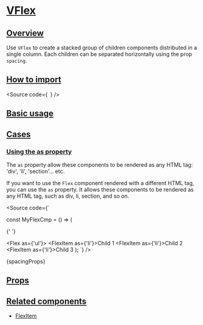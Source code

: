 

<Meta of={Stories} />

# [VFlex](#vflex)

## [Overview](#overview)

Use `VFlex` to create a stacked group of children components distributed
in a single column. Each children can be separated horizontally using the prop `spacing`.

## [How to import](#how-to-import)

<Source
  code={`
`}
/>

## [Basic usage](#basic-usage)

<Canvas of={Stories.Base} />

## [Cases](#cases)

### [Using the as property](#using-the-as-property)

The `as` property allow these components to be rendered as any HTML tag:
'div', 'li', 'section'... etc.

If you want to use the `Flex` component rendered with a different HTML tag, you can use the `as` property.
It allows these components to be rendered as any HTML tag, such as div, li, section, and so on.

<Source
  code={`

const MyFlexCmp = () => (

{' '}

<Flex as={'ul'}>
  <FlexItem as={'li'}>Child 1</FlexItem>
  <FlexItem as={'li'}>Child 2</FlexItem>
  <FlexItem as={'li'}>Child 3</FlexItem>
</Flex>
); `} />

<Markdown>{spacingProps}</Markdown>

## [Props](#props)

<ArgTypes of={Stories} />

## [Related components](#related-components)

- [FlexItem](?path=/docs/components-core-layout-flex-flexitem--docs)
